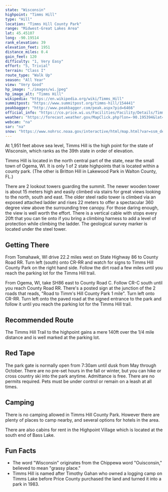 ```yaml
---
state: "Wisconsin"
highpoint: "Timms Hill"
type: "Hill"
location: "Timms Hill County Park"
range: "Midwest-Great Lakes Area"
lat: 45.45107
long: -90.19514
rank_elevation: 39
elevation_feet: 1951
distance_miles: 0.4
gain_feet: 120
difficulty: "1, Very Easy"
effort: "5, Trivial"
terrain: "Class I"
route_type: "Walk Up"
season: "All Year"
view: "Very Good"
hp_image: "./images/wi.jpeg"
hp_image_alt: "Timms Hill"
wikipedia: "https://en.wikipedia.org/wiki/Timms_Hill"
summitpost: "https://www.summitpost.org/timms-hill/154441"
peakbagger: "http://www.peakbagger.com/peak.aspx?pid=6466"
official_info: "https://co.price.wi.us/Facilities/Facility/Details/Timms-Hill-County-Park-4"
weather: "https://forecast.weather.gov/MapClick.php?lon=-90.195394&lat=45.450762"
webcam: "na"
sar: "na"
snow: "https://www.nohrsc.noaa.gov/interactive/html/map.html?var=ssm_depth&min_x=-90.2655486160262&min_y=45.3507637023926&max_x=-90.1252442306535&max_y=45.5507637023926&bgvar=dem&shdvar=shading&title=0&width=800&height=450&font=0&lbl=m&palette=0&h_o=0&metric=0&lp=0&no_header=0&snap=1&o7=1&o9=1&o11=1&o13=1"
---
```


At 1,951 feet above sea level, Timms Hill is the high point for the state of Wisconsin, which ranks as the 39th state in order of elevation.

Timms Hill is located in the north central part of the state, near the small town of Ogema, WI. It is only 1 of 2 state highpoints that is located within a county park. (The other is Britton Hill in Lakewood Park in Walton County, FL.)

There are 2 lookout towers guarding the summit. The newer wooden tower is about 15 meters high and easily climbed via stairs for great views looking to the north, south and east. The older steel radio tower is climbed via an exposed attached ladder and rises 22 meters to offer a spectacular 360 degree view above the surrounding tree canopy. For those daring enough, the view is well worth the effort. There is a vertical cable with stops every 20ft that you can tie onto if you bring a climbing harness to add a level of protection while climbing the ladder. The geological survey marker is located under the steel tower.

## Getting There
From Tomahawk, WI drive 22.2 miles west on State Highway 86 to County Road RR. Turn left (south) onto CR-RR and watch for signs to Timms Hill County Park on the right hand side. Follow the dirt road a few miles until you reach the parking lot for the Timms Hill trail.

From Ogema, WI, take SH86 east to County Road C. Follow CR-C south until you reach County Road RR. There's a posted sign at the junction of the 2 roads that reads, "Road to Timm's Hill County Park 1 mile". Turn left onto CR-RR. Turn left onto the paved road at the signed entrance to the park and follow it until you reach the parking lot for the Timms Hill trail.

## Recommended Route
The Timms Hill Trail to the highpoint gains a mere 140ft over the 1/4 mile distance and is well marked at the parking lot.

## Red Tape
The park gate is normally open from 7:30am until dusk from May through October. There are no pre-set hours in the fall or winter, but you can hike or cross country ski into the park anytime. Admittance is free. There are no permits required. Pets must be under control or remain on a leash at all times.

## Camping
There is no camping allowed in Timms Hill County Park. However there are plenty of places to camp nearby, and several options for hotels in the area.

There are also cabins for rent in the Highpoint Village which is located at the south end of Bass Lake.

## Fun Facts
- The word "Wisconsin" originates from the Chippewa word "Ouisconsin," believed to mean "grassy place."
- Timms Hill is named after Timothy Gahan who owned a logging camp on Timms Lake before Price County purchased the land and turned it into a park in 1983.
